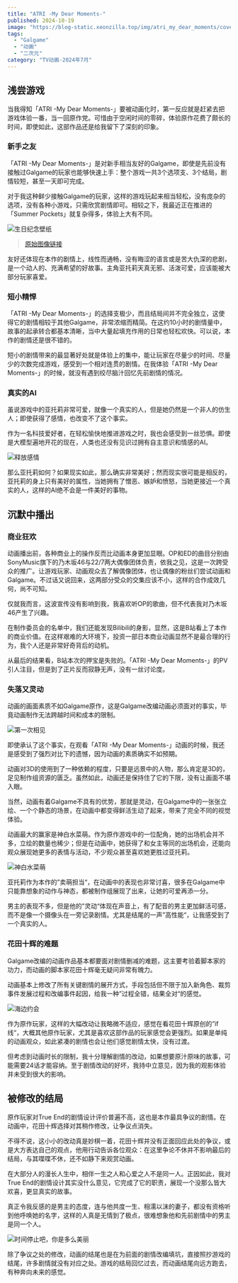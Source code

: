 ```yaml
---
title: "ATRI -My Dear Moments-"
published: 2024-10-19
image: "https://blog-static.xeonzilla.top/img/atri_my_dear_moments/cover.avif"
tags:
  - "Galgame"
  - "动画"
  - "二次元"
category: "TV动画-2024年7月"
---
```


## 浅尝游戏
当我得知「ATRI -My Dear Moments-」要被动画化时，第一反应就是赶紧去把游戏体验一番，当一回原作党。可惜由于空闲时间的零碎，体验原作花费了颇长的时间，即使如此，这部作品还是给我留下了深刻的印象。

### 新手之友
「ATRI -My Dear Moments-」是对新手相当友好的Galgame，即使是先前没有接触过Galgame的玩家也能够快速上手：整个游戏一共3个选项支、3个结局，剧情较短，甚至一天即可完成。

对于我这种鲜少接触Galgame的玩家，这样的游戏玩起来相当轻松，没有庞杂的选项，没有各种小游戏，只需欣赏剧情即可。相较之下，我最近正在推进的「Summer Pockets」就复杂得多，体验上大有不同。

<Image src="https://blog-static.xeonzilla.top/img/atri_my_dear_moments/01.avif" alt="生日纪念壁纸" format="avif" inferSize />

>[原始图像链接](https://atri-mdm.com/special/present_birthday/)

友好还体现在本作的剧情上，线性而通畅，没有晦涩的语言或是苦大仇深的悲剧，是一个动人的、充满希望的好故事。主角亚托莉天真无邪、活泼可爱，应该能被大部分玩家喜爱。

### 短小精悍
「ATRI -My Dear Moments-」的选择支极少，而且结局间并不完全独立，这使得它的剧情相较于其他Galgame，非常浓缩而精简。在这约10小时的剧情量中，故事的起承转合都基本清晰，当中大量起填充作用的日常也轻松欢快。可以说，本作的剧情还是很不错的。

短小的剧情带来的最显著好处就是体验上的集中，能让玩家在尽量少的时间、尽量少的次数完成游戏，感受到一个相对连贯的剧情。在我体验「ATRI -My Dear Moments-」的时候，就没有遇到绞尽脑汁回忆先前剧情的情况。

### 真实的AI
虽说游戏中的亚托莉非常可爱，就像一个真实的人，但是她仍然是一个非人的仿生人；即使获得了感情，也改变不了这个事实。

作为一名科技爱好者，在轻松愉快地推进游戏之时，我也会感受到一丝恐惧。即使是大模型遍地开花的现在，人类也还没有见识过拥有自主意识和情感的AI。

<Image src="https://blog-static.xeonzilla.top/img/atri_my_dear_moments/02.avif" alt="释放感情" format="avif" inferSize />

那么亚托莉如何？如果现实如此，那么确实非常美好；然而现实很可能是相反的，亚托莉的身上只有美好的属性，当她拥有了憎恶、嫉妒和愤怒，当她更接近一个真实的人，这样的AI绝不会是一件美好的事物。

## 沉默中播出
### 商业狂欢
动画播出前，各种商业上的操作反而比动画本身更加显眼。OP和ED的曲目分别由SonyMusic旗下的乃木坂46与22/7两大偶像团体负责，依我之见，这是一次跨受众的推广。让游戏玩家、动画观众去了解偶像团体，也让偶像的粉丝们尝试动画和Galgame。不过话又说回来，这两部分受众的交集应该不小，这样的合作成效几何，尚不可知。

仅就我而言，这波宣传没有影响到我，我喜欢听OP的歌曲，但不代表我对乃木坂46产生了兴趣。

在制作委员会的名单中，我们还能发现Bilibili的身影，显然，这是B站看上了本作的商业价值。在这样艰难的大环境下，投资一部日本商业动画显然不是最合理的行为，我个人还是非常好奇背后的动机。

从最后的结果看，B站本次的押宝是失败的。「ATRI -My Dear Moments-」的PV引人注目，但是到了正片反而寂静无声，没有一丝讨论度。

### 失落又灵动
动画的画面素质不如Galgame原作，这是Galgame改编动画必须面对的事实，毕竟动画制作无法跨越时间和成本的限制。

<Image src="https://blog-static.xeonzilla.top/img/atri_my_dear_moments/03.avif" alt="第一次相见" format="avif" inferSize />

即使承认了这个事实，在观看「ATRI -My Dear Moments-」动画的时候，我还是感受到了强烈对比下的遗憾，因为动画的素质确实不如预期。

动画对3D的使用到了一种依赖的程度，只要是远景中的人物，那么肯定是3D的，足见制作组资源的匮乏。虽然如此，动画还是保持住了它的下限，没有让画面不堪入眼。

当然，动画有着Galgame不具有的优势，那就是灵动，在Galgame中的一张张立绘、一个个静态的场景，在动画中都变得鲜活生动了起来，带来了完全不同的视觉体验。

动画最大的赢家是神白水菜萌。作为原作游戏中的一位配角，她的出场机会并不多，立绘的数量也稀少；但是在动画中，她获得了和女主等同的出场机会，还能向观众展现她更多的表情与活动，不少观众甚至喜欢她更胜过亚托莉。

<Image src="https://blog-static.xeonzilla.top/img/atri_my_dear_moments/04.avif" alt="神白水菜萌" format="avif" inferSize />

亚托莉作为本作的”卖萌担当“，在动画中的表现也非常讨喜，很多在Galgame中只能靠想象的动作与神态，都被制作组展现了出来，让她的可爱再添一分。

男主的表现不多，但是他的”灵动“体现在声音上，有了配音的男主更加鲜活可感，而不是像一个摄像头在一旁记录剧情。尤其是结尾的一声”高性能“，让我感受到了一个真实的人。

### 花田十辉的难题
Galgame改编的动画作品基本都要面对剧情删减的难题，这主要考验着脚本家的功力，而动画的脚本家花田十辉毫无疑问非常有魄力。

动画基本上修改了所有关键剧情的展开方式，手段包括但不限于加入新角色、裁剪事件发展过程和改编事件起因，给我一种”过程全错，结果全对“的感觉。

<Image src="https://blog-static.xeonzilla.top/img/atri_my_dear_moments/05.avif" alt="海边约会" format="avif" inferSize />

作为原作玩家，这样的大幅改动让我略微不适应，感觉在看花田十辉原创的”if线“，大概其他原作玩家，尤其是喜欢这部作品的玩家感觉会更强烈。如果是单纯的动画观众，如此紧凑的剧情也会让他们感觉剧情太快，没有过渡。

但考虑到动画时长的限制，我十分理解剧情的改动，如果想要原汁原味的故事，可能需要24话才能容纳。至于剧情改动的好坏，我持中立意见，因为我的观影体验并未受到很大的影响。

## 被修改的结局
原作玩家对True End的剧情设计评价普遍不高，这也是本作最具争议的剧情。在动画中，花田十辉选择对其稍作修改，让争议点消失。

不得不说，这小小的改动真是妙棋一着，花田十辉并没有正面回应此处的争议，或是大方表达自己的观点，他用行动告诉各位观众：在这里争论不休并不影响最后的结局，与其喋喋不休，还不如静下来观赏动画。

在大部分人的漫长人生中，相伴一生之人和心爱之人不是同一人。正因如此，我对True End的剧情设计其实没什么意见，它完成了它的职责，展现一个没那么皆大欢喜，更显真实的故事。

真正令我反感的是男主的态度，连与他共度一生、相濡以沫的妻子，都没有资格听到他呼唤她的名字，这样的人真是无情到了极点，很难想象他和先前剧情中的男主是同一个人。

<Image src="https://blog-static.xeonzilla.top/img/atri_my_dear_moments/06.avif" alt="时间停止吧，你是多么美丽" format="avif" inferSize />

除了争议之处的修改，动画的结尾也是在为前面的剧情改编填坑，直接照抄游戏的结尾，许多剧情就没有对应之处。游戏的结局回忆过去，而动画结尾向远方跑去，有种奔向未来的感觉。
